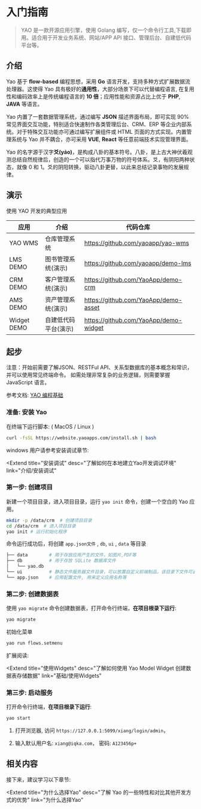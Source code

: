 # 入门指南

<blockquote>
  YAO 是一款开源应用引擎，使用 Golang
  编写，仅一个命令行工具,下载即用。适合用于开发业务系统、网站/APP API
  接口、管理后台、自建低代码平台等。
</blockquote>

## 介绍

Yao 基于 **flow-based** 编程思想，采用 **Go** 语言开发，支持多种方式扩展数据流处理器。这使得 Yao 具有极好的**通用性**，大部分场景下可以代替编程语言, 在复用性和编码效率上是传统编程语言的 **10 倍**；应用性能和资源占比上优于 **PHP**, **JAVA** 等语言。

Yao 内置了一套数据管理系统，通过编写 **JSON** 描述界面布局，即可实现 90% 常见界面交互功能，特别适合快速制作各类管理后台、CRM、ERP 等企业内部系统。对于特殊交互功能亦可通过编写扩展组件或 HTML 页面的方式实现。内置管理系统与 Yao 并不耦合，亦可采用 **VUE**, **React** 等任意前端技术实现管理界面。

Yao 的名字源于汉字**爻(yáo)**，是构成八卦的基本符号。八卦，是上古大神伏羲观测总结自然规律后，创造的一个可以指代万事万物的符号体系。爻，有阴阳两种状态，就像 0 和 1。爻的阴阳转换，驱动八卦更替，以此来总结记录事物的发展规律。

## 演示

使用 YAO 开发的典型应用

| 应用        | 介绍                 | 代码仓库                              |
| ----------- | -------------------- | ------------------------------------- |
| YAO WMS     | 仓库管理系统         | https://github.com/yaoapp/yao-wms     |
| LMS DEMO    | 图书管理系统(演示)   | https://github.com/yaoapp/demo-lms    |
| CRM DEMO    | 客户管理系统(演示)   | https://github.com/YaoApp/demo-crm    |
| AMS DEMO    | 资产管理系统(演示)   | https://github.com/YaoApp/demo-asset  |
| Widget DEMO | 自建低代码平台(演示) | https://github.com/YaoApp/demo-widget |

## 起步

<Notice type="warning">
  注意：开始前需要了解JSON、RESTFul
  API、关系型数据库的基本概念和常识，并可以使用常见终端命令。
  如需处理非常复杂的业务逻辑，则需要掌握 JavaScript 语言。
</Notice>

参考文档: [YAO 编程基础](../基础/YAO%E7%BC%96%E7%A8%8B%E5%9F%BA%E7%A1%80)

### 准备: 安装 Yao

在终端下运行脚本: ( MacOS / Linux )

```bash
curl -fsSL https://website.yaoapps.com/install.sh | bash
```

windows 用户请参考安装调试章节:

<Extend
  title="安装调试"
  desc="了解如何在本地建立Yao开发调试环境"
  link="介绍/安装调试"
></Extend>

### 第一步: 创建项目

新建一个项目目录，进入项目目录，运行 `yao init` 命令，创建一个空白的 Yao 应用。

```bash
mkdir -p /data/crm  # 创建项目目录
cd /data/crm  # 进入项目目录
yao init # 运行初始化程序
```

命令运行成功后，将创建 `app.json文件` , `db`, `ui` , `data` 等目录

```bash
├── data        # 用于存放应用产生的文件，如图片,PDF等
├── db          # 用于存放 SQLite 数据库文件
│   └── yao.db
└── ui          # 静态文件服务器文件目录，可以放置自定义前端制品，该目录下文件可通过 http://host:port/文件名称 访问。
└── app.json    # 应用配置文件, 用来定义应用名称等
```

### 第二步: 创建数据表

使用 `yao migrate` 命令创建数据表，打开命令行终端，**在项目根录下运行**:

```bash
yao migrate
```

初始化菜单

```bash
yao run flows.setmenu
```

扩展阅读:

<Extend
  title="使用Widgets"
  desc="了解如何使用 Yao Model Widget 创建数据表存储数据"
  link="基础/使用Widgets"
></Extend>

### 第三步: 启动服务

打开命令行终端，**在项目根录下运行**:

```bash
yao start
```

1. 打开浏览器, 访问 `https://127.0.0.1:5099/xiang/login/admin`，

2. 输入默认用户名: `xiang@iqka.com`， 密码: `A123456p+`

## 相关内容

接下来，建议学习以下章节:

<Extend
  title="为什么选择Yao"
  desc="了解 Yao 的一些特性和对比其他开发方式的优势"
  link="为什么选择Yao"
></Extend>

<Div style={{ display: "flex", justifyContent: "right" }}>
  <Link type="next" title="安装调试" link="介绍/安装调试"></Link>
</Div>
